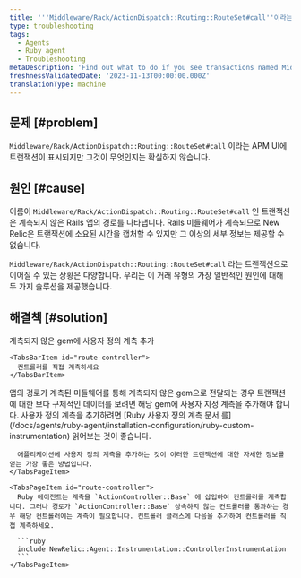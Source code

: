 ```yaml
---
title: '''Middleware/Rack/ActionDispatch::Routing::RouteSet#call''이라는 라벨이 붙은 트랜잭션'
type: troubleshooting
tags:
  - Agents
  - Ruby agent
  - Troubleshooting
metaDescription: 'Find out what to do if you see transactions named Middleware/Rack/ActionDispatch::Routing::RouteSet#call in your APM UI.'
freshnessValidatedDate: '2023-11-13T00:00:00.000Z'
translationType: machine
---
```


## 문제 [#problem]

`Middleware/Rack/ActionDispatch::Routing::RouteSet#call` 이라는 APM UI에 트랜잭션이 표시되지만 그것이 무엇인지는 확실하지 않습니다.

## 원인 [#cause]

이름이 `Middleware/Rack/ActionDispatch::Routing::RouteSet#call` 인 트랜잭션은 계측되지 않은 Rails 앱의 경로를 나타냅니다. Rails 미들웨어가 계측되므로 New Relic은 트랜잭션에 소요된 시간을 캡처할 수 있지만 그 이상의 세부 정보는 제공할 수 없습니다.

`Middleware/Rack/ActionDispatch::Routing::RouteSet#call` 라는 트랜잭션으로 이어질 수 있는 상황은 다양합니다. 우리는 이 거래 유형의 가장 일반적인 원인에 대해 두 가지 솔루션을 제공했습니다.

## 해결책 [#solution]

<Tabs>
  <TabsBar>
    <TabsBarItem id="route-gem">
      계측되지 않은 gem에 사용자 정의 계측 추가
    </TabsBarItem>

    <TabsBarItem id="route-controller">
      컨트롤러를 직접 계측하세요
    </TabsBarItem>
  </TabsBar>

  <TabsPages>
    <TabsPageItem id="route-gem">
      앱의 경로가 계측된 미들웨어를 통해 계측되지 않은 gem으로 전달되는 경우 트랜잭션에 대한 보다 구체적인 데이터를 보려면 해당 gem에 사용자 지정 계측을 추가해야 합니다. 사용자 정의 계측을 추가하려면 [Ruby 사용자 정의 계측 문서 를](/docs/agents/ruby-agent/installation-configuration/ruby-custom-instrumentation) 읽어보는 것이 좋습니다.

      애플리케이션에 사용자 정의 계측을 추가하는 것이 이러한 트랜잭션에 대한 자세한 정보를 얻는 가장 좋은 방법입니다.
    </TabsPageItem>

    <TabsPageItem id="route-controller">
      Ruby 에이전트는 계측을 `ActionController::Base` 에 삽입하여 컨트롤러를 계측합니다. 그러나 경로가 `ActionController::Base` 상속하지 않는 컨트롤러를 통과하는 경우 해당 컨트롤러에는 계측이 필요합니다. 컨트롤러 클래스에 다음을 추가하여 컨트롤러를 직접 계측하세요.

      ```ruby
      include NewRelic::Agent::Instrumentation::ControllerInstrumentation
      ```
    </TabsPageItem>
  </TabsPages>
</Tabs>